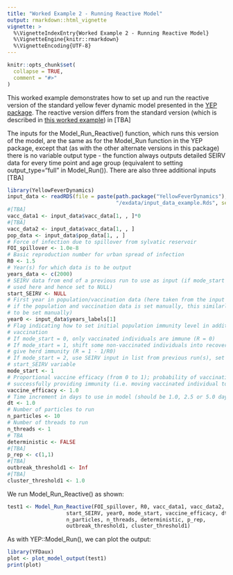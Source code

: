 ```yaml
---
title: "Worked Example 2 - Running Reactive Model"
output: rmarkdown::html_vignette
vignette: >
  %\VignetteIndexEntry{Worked Example 2 - Running Reactive Model}
  %\VignetteEngine{knitr::rmarkdown}
  %\VignetteEncoding{UTF-8}
---
```


```r
knitr::opts_chunk$set(
  collapse = TRUE,
  comment = "#>"
)
```

This worked example demonstrates how to set up and run the reactive version of the standard yellow fever dynamic model presented in the [YEP package](https://mrc-ide.github.io/YEP/index.html). The reactive version differs from the standard version (which is described in [this worked example](https://mrc-ide.github.io/YEP/articles/BWorkedExampleAModelRun.html)) in [TBA]

The inputs for the Model_Run_Reactive() function, which runs this version of the model, are the same as for the Model_Run function in the YEP package, except that (as with the other alternate versions in this package) there is no variable output type - the function always outputs detailed SEIRV data for every time point and age group (equivalent to setting output_type="full" in Model_Run()). There are also three additional inputs [TBA]

```r
library(YellowFeverDynamics)
input_data <- readRDS(file = paste(path.package("YellowFeverDynamics"), 
                                   "/exdata/input_data_example.Rds", sep = ""))
#[TBA]
vacc_data1 <- input_data$vacc_data[1, , ]*0
#[TBA]
vacc_data2 <- input_data$vacc_data[1, , ]
pop_data <- input_data$pop_data[1, , ]  
# Force of infection due to spillover from sylvatic reservoir
FOI_spillover <- 1.0e-8             
# Basic reproduction number for urban spread of infection
R0 <- 1.5             
# Year(s) for which data is to be output
years_data <- c(2000)
# SEIRV data from end of a previous run to use as input (if mode_start = 2; not 
# used here and hence set to NULL)
start_SEIRV <- NULL           
# First year in population/vaccination data (here taken from the input data set; 
# if the population and vaccination data is set manually, this similarly needs 
# to be set manually)
year0 <- input_data$years_labels[1]
# Flag indicating how to set initial population immunity level in addition to
# vaccination
# If mode_start = 0, only vaccinated individuals are immune (R = 0)
# If mode_start = 1, shift some non-vaccinated individuals into recovered to 
# give herd immunity (R = 1 - 1/R0)
# If mode_start = 2, use SEIRV input in list from previous run(s), set using
# start_SEIRV variable
mode_start <- 1  
# Proportional vaccine efficacy (from 0 to 1); probability of vaccination 
# successfully providing immunity (i.e. moving vaccinated individual to group V)
vaccine_efficacy <- 1.0       
# Time increment in days to use in model (should be 1.0, 2.5 or 5.0 days)
dt <- 1.0            
# Number of particles to run
n_particles <- 10     
# Number of threads to run
n_threads <- 1   
# TBA
deterministic <- FALSE
#[TBA]
p_rep <- c(1,1)
#[TBA]
outbreak_threshold1 <- Inf
#[TBA]
cluster_threshold1 <- 1.0
```

We run Model_Run_Reactive() as shown:

```r
test1 <- Model_Run_Reactive(FOI_spillover, R0, vacc_data1, vacc_data2, pop_data, years_data,
                   start_SEIRV, year0, mode_start, vaccine_efficacy, dt, 
                   n_particles, n_threads, deterministic, p_rep, 
                   outbreak_threshold1, cluster_threshold1)
```

As with YEP::Model_Run(), we can plot the output:

```r
library(YFDaux)
plot <- plot_model_output(test1)
print(plot)
```
